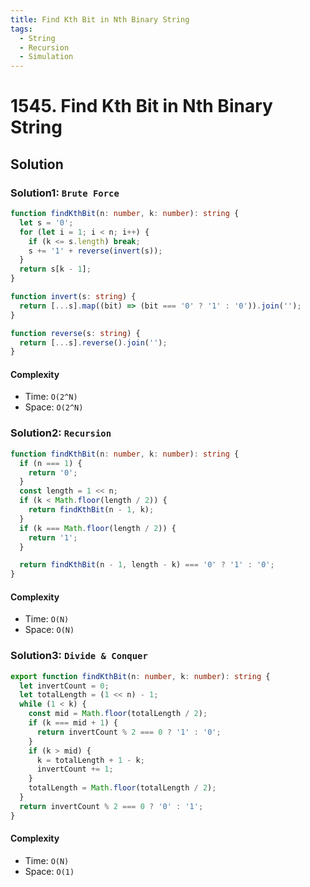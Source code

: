 ```yaml
---
title: Find Kth Bit in Nth Binary String
tags:
  - String
  - Recursion
  - Simulation
---
```


# 1545. Find Kth Bit in Nth Binary String

<Badges>
  <LevelBadge level="medium" />
  <TopicBadge name="String" slug="string" />
  <TopicBadge name="Recursion" slug="recursion" />
  <TopicBadge name="Simulation" slug="simulation" />
</Badges>

## Solution

### Solution1: `Brute Force`

```typescript filename="solution.ts" copy
function findKthBit(n: number, k: number): string {
  let s = '0';
  for (let i = 1; i < n; i++) {
    if (k <= s.length) break;
    s += '1' + reverse(invert(s));
  }
  return s[k - 1];
}

function invert(s: string) {
  return [...s].map((bit) => (bit === '0' ? '1' : '0')).join('');
}

function reverse(s: string) {
  return [...s].reverse().join('');
}
```

#### Complexity

- Time: `O(2^N)`
- Space: `O(2^N)`

### Solution2: `Recursion`

```typescript filename="solution.ts" copy
function findKthBit(n: number, k: number): string {
  if (n === 1) {
    return '0';
  }
  const length = 1 << n;
  if (k < Math.floor(length / 2)) {
    return findKthBit(n - 1, k);
  }
  if (k === Math.floor(length / 2)) {
    return '1';
  }

  return findKthBit(n - 1, length - k) === '0' ? '1' : '0';
}
```

#### Complexity

- Time: `O(N)`
- Space: `O(N)`

### Solution3: `Divide & Conquer`

```typescript filename="solution.ts" copy
export function findKthBit(n: number, k: number): string {
  let invertCount = 0;
  let totalLength = (1 << n) - 1;
  while (1 < k) {
    const mid = Math.floor(totalLength / 2);
    if (k === mid + 1) {
      return invertCount % 2 === 0 ? '1' : '0';
    }
    if (k > mid) {
      k = totalLength + 1 - k;
      invertCount += 1;
    }
    totalLength = Math.floor(totalLength / 2);
  }
  return invertCount % 2 === 0 ? '0' : '1';
}
```

#### Complexity

- Time: `O(N)`
- Space: `O(1)`

<ProblemLink
  codingSite="leetcode"
  href="https://leetcode.com/problems/find-kth-bit-in-nth-binary-string"
  title="Find Kth Bit in Nth Binary String"
/>
